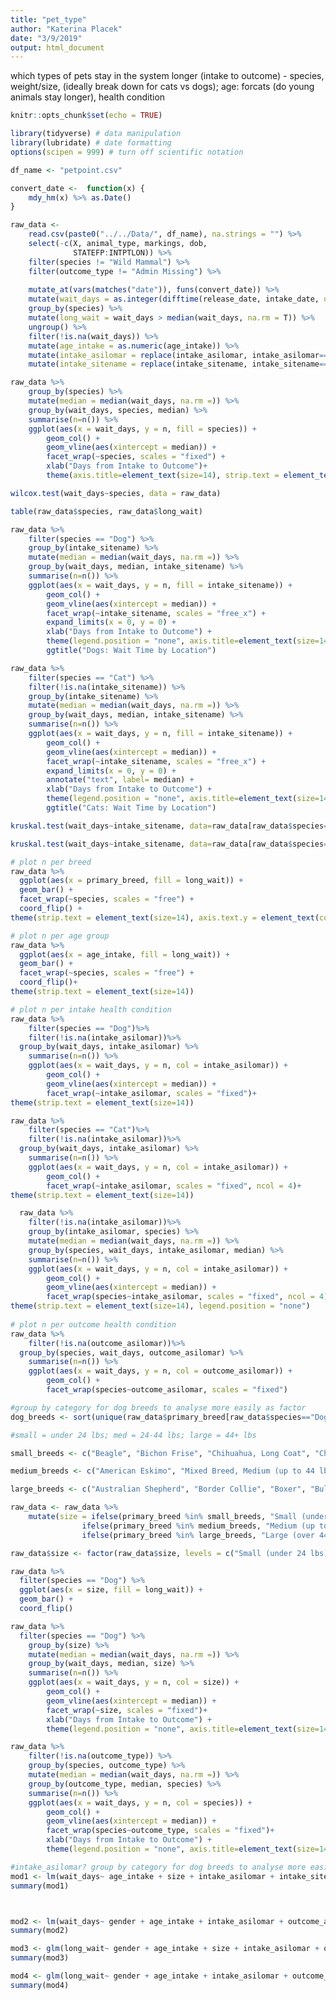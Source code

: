 ```yaml
---
title: "pet_type"
author: "Katerina Placek"
date: "3/9/2019"
output: html_document
---
```


which types of pets stay in the system longer (intake to outcome) - species, weight/size, (ideally break down for cats vs dogs); age: forcats (do young animals stay longer), health condition

```r
knitr::opts_chunk$set(echo = TRUE)
```

```r
library(tidyverse) # data manipulation
library(lubridate) # date formatting
options(scipen = 999) # turn off scientific notation

df_name <- "petpoint.csv"
```

```r
convert_date <-  function(x) {
    mdy_hm(x) %>% as.Date()
}

raw_data <-
    read.csv(paste0("../../Data/", df_name), na.strings = "") %>%
    select(-c(X, animal_type, markings, dob, 
              STATEFP:INTPTLON)) %>% 
    filter(species != "Wild Mammal") %>% 
    filter(outcome_type != "Admin Missing") %>% 
    
    mutate_at(vars(matches("date")), funs(convert_date)) %>% 
    mutate(wait_days = as.integer(difftime(release_date, intake_date, units = "days"))) %>%
    group_by(species) %>%
    mutate(long_wait = wait_days > median(wait_days, na.rm = T)) %>%
    ungroup() %>% 
    filter(!is.na(wait_days)) %>% 
    mutate(age_intake = as.numeric(age_intake)) %>%  
    mutate(intake_asilomar = replace(intake_asilomar, intake_asilomar== "Unassigned", NA)) %>% 
    mutate(intake_sitename = replace(intake_sitename, intake_sitename== "2007 Recordkeeping"| intake_sitename== "The PACCA Legacy", NA))
```

```r
raw_data %>%
    group_by(species) %>% 
    mutate(median = median(wait_days, na.rm =)) %>% 
    group_by(wait_days, species, median) %>% 
    summarise(n=n()) %>% 
    ggplot(aes(x = wait_days, y = n, fill = species)) +
        geom_col() +
        geom_vline(aes(xintercept = median)) +
        facet_wrap(~species, scales = "fixed") +
        xlab("Days from Intake to Outcome")+
        theme(axis.title=element_text(size=14), strip.text = element_text(size=20))
```

```r
wilcox.test(wait_days~species, data = raw_data) 

table(raw_data$species, raw_data$long_wait)
```   

```r
raw_data %>%
    filter(species == "Dog") %>%
    group_by(intake_sitename) %>% 
    mutate(median = median(wait_days, na.rm =)) %>% 
    group_by(wait_days, median, intake_sitename) %>% 
    summarise(n=n()) %>% 
    ggplot(aes(x = wait_days, y = n, fill = intake_sitename)) +
        geom_col() +
        geom_vline(aes(xintercept = median)) +
        facet_wrap(~intake_sitename, scales = "free_x") +
        expand_limits(x = 0, y = 0) +
        xlab("Days from Intake to Outcome") +
        theme(legend.position = "none", axis.title=element_text(size=14), strip.text = element_text(size=14))+
        ggtitle("Dogs: Wait Time by Location")
```

```r
raw_data %>%
    filter(species == "Cat") %>%
    filter(!is.na(intake_sitename)) %>%
    group_by(intake_sitename) %>% 
    mutate(median = median(wait_days, na.rm =)) %>% 
    group_by(wait_days, median, intake_sitename) %>% 
    summarise(n=n()) %>% 
    ggplot(aes(x = wait_days, y = n, fill = intake_sitename)) +
        geom_col() +
        geom_vline(aes(xintercept = median)) +
        facet_wrap(~intake_sitename, scales = "free_x") +
        expand_limits(x = 0, y = 0) +
        annotate("text", label= median) + 
        xlab("Days from Intake to Outcome") +
        theme(legend.position = "none", axis.title=element_text(size=14), strip.text = element_text(size=14))+
        ggtitle("Cats: Wait Time by Location")
```

```r
kruskal.test(wait_days~intake_sitename, data=raw_data[raw_data$species=="Dog",])

kruskal.test(wait_days~intake_sitename, data=raw_data[raw_data$species=="Cat",])
```


```r
# plot n per breed
raw_data %>%
  ggplot(aes(x = primary_breed, fill = long_wait)) +
  geom_bar() +
  facet_wrap(~species, scales = "free") +
  coord_flip() +
theme(strip.text = element_text(size=14), axis.text.y = element_text(color = "grey20", size = 10))

# plot n per age group
raw_data %>%
  ggplot(aes(x = age_intake, fill = long_wait)) +
  geom_bar() +
  facet_wrap(~species, scales = "free") +
  coord_flip()+
theme(strip.text = element_text(size=14))

# plot n per intake health condition
raw_data %>%
    filter(species == "Dog")%>%
    filter(!is.na(intake_asilomar))%>%
  group_by(wait_days, intake_asilomar) %>% 
    summarise(n=n()) %>% 
    ggplot(aes(x = wait_days, y = n, col = intake_asilomar)) +
        geom_col() +
        geom_vline(aes(xintercept = median)) +
        facet_wrap(~intake_asilomar, scales = "fixed")+
theme(strip.text = element_text(size=14))

raw_data %>%
    filter(species == "Cat")%>%
    filter(!is.na(intake_asilomar))%>%
  group_by(wait_days, intake_asilomar) %>% 
    summarise(n=n()) %>% 
    ggplot(aes(x = wait_days, y = n, col = intake_asilomar)) +
        geom_col() +
        facet_wrap(~intake_asilomar, scales = "fixed", ncol = 4)+
theme(strip.text = element_text(size=14))

  raw_data %>%
    filter(!is.na(intake_asilomar))%>%
    group_by(intake_asilomar, species) %>% 
    mutate(median = median(wait_days, na.rm =)) %>% 
    group_by(species, wait_days, intake_asilomar, median) %>% 
    summarise(n=n()) %>% 
    ggplot(aes(x = wait_days, y = n, col = intake_asilomar)) +
        geom_col() +
        geom_vline(aes(xintercept = median)) +
        facet_wrap(species~intake_asilomar, scales = "fixed", ncol = 4)+
theme(strip.text = element_text(size=14), legend.position = "none")
 
# plot n per outcome health condition
raw_data %>%
    filter(!is.na(outcome_asilomar))%>%
  group_by(species, wait_days, outcome_asilomar) %>% 
    summarise(n=n()) %>% 
    ggplot(aes(x = wait_days, y = n, col = outcome_asilomar)) +
        geom_col() +
        facet_wrap(species~outcome_asilomar, scales = "fixed")
```

```r
#group by category for dog breeds to analyse more easily as factor
dog_breeds <- sort(unique(raw_data$primary_breed[raw_data$species=="Dog"]))

#small = under 24 lbs; med = 24-44 lbs; large = 44+ lbs

small_breeds <- c("Beagle", "Bichon Frise", "Chihuahua, Long Coat", "Chihuahua, Short Coat", "Dachshund, Miniature Long Haired", "Dachshund, Miniature Smooth Haired", "Dachshund, Standard Smooth Haired", "Griffon, Brussels", "Havanese", "Kooikerhondje", "Lhasa Apso", "Maltese", "Miniature Pinscher", "Mixed Breed, Small (under 24 lbs fully grown)", "Papillon", "Pekingese", "Pomeranian", "Poodle, Miniature", "Poodle, Toy", "Pug", "Schnauzer, Miniature", "Shiba Inu", "Shih Tzu", "Spaniel, Cavalier King Charles", "Terrier", "Terrier, Cairn", "Terrier, Jack Russell", "Terrier, Russell", "Terrier, Silky", "Terrier, Yorkshire")

medium_breeds <- c("American Eskimo", "Mixed Breed, Medium (up to 44 lbs fully grown)", "Schnauzer, Standard", "Spaniel", "Spaniel, American Cocker", "Spaniel, English Cocker", "Terrier, Staffordshire Bull", "Terrier, Tibetan", "Welsh Corgi, Cardigan")

large_breeds <- c("Australian Shepherd", "Border Collie", "Boxer", "Bulldog", "Bulldog, American", "Hound", "Mixed Breed, Large (over 44 lbs fully grown)", "Norwegian Elkhound", "Poodle, Standard","Retriever", "Retriever, Golden", "Retriever, Labrador", "Shepherd", "Terrier, American Pit Bull", "Terrier, Bull", "Terrier, Pit Bull")

raw_data <- raw_data %>% 
    mutate(size = ifelse(primary_breed %in% small_breeds, "Small (under 24 lbs)",
                ifelse(primary_breed %in% medium_breeds, "Medium (up to 44 lbs)",
                ifelse(primary_breed %in% large_breeds, "Large (over 44 lbs)", NA))))

raw_data$size <- factor(raw_data$size, levels = c("Small (under 24 lbs)","Medium (up to 44 lbs)","Large (over 44 lbs)"))

raw_data %>%
  filter(species == "Dog") %>%
  ggplot(aes(x = size, fill = long_wait)) +
  geom_bar() +
  coord_flip()

raw_data %>%
  filter(species == "Dog") %>%
    group_by(size) %>% 
    mutate(median = median(wait_days, na.rm =)) %>% 
    group_by(wait_days, median, size) %>% 
    summarise(n=n()) %>% 
    ggplot(aes(x = wait_days, y = n, col = size)) +
        geom_col() +
        geom_vline(aes(xintercept = median)) +
        facet_wrap(~size, scales = "fixed")+
        xlab("Days from Intake to Outcome") +
        theme(legend.position = "none", axis.title=element_text(size=14), strip.text = element_text(size=14))
```

```r
raw_data %>%
    filter(!is.na(outcome_type)) %>%
    group_by(species, outcome_type) %>% 
    mutate(median = median(wait_days, na.rm =)) %>% 
    group_by(outcome_type, median, species) %>% 
    summarise(n=n()) %>% 
    ggplot(aes(x = wait_days, y = n, col = species)) +
        geom_col() +
        geom_vline(aes(xintercept = median)) +
        facet_wrap(species~outcome_type, scales = "fixed")+
        xlab("Days from Intake to Outcome") +
        theme(legend.position = "none", axis.title=element_text(size=14), strip.text = element_text(size=14))
```

```r
#intake_asilomar? group by category for dog breeds to analyse more easily as factor
mod1 <- lm(wait_days~ age_intake + size + intake_asilomar + intake_sitename, data = filter(raw_data, species=="Dog"))
summary(mod1)



mod2 <- lm(wait_days~ gender + age_intake + intake_asilomar + outcome_asilomar, data = filter(raw_data, species=="Cat" & gender != "U"))
summary(mod2)

```

```r
mod3 <- glm(long_wait~ gender + age_intake + size + intake_asilomar + outcome_asilomar, data = filter(raw_data, species=="Dog"), family = binomial(link=logit))
summary(mod3)

mod4 <- glm(long_wait~ gender + age_intake + intake_asilomar + outcome_asilomar, data = filter(raw_data, species=="Cat" & gender != "U"), family = binomial(link=logit))
summary(mod4)
```